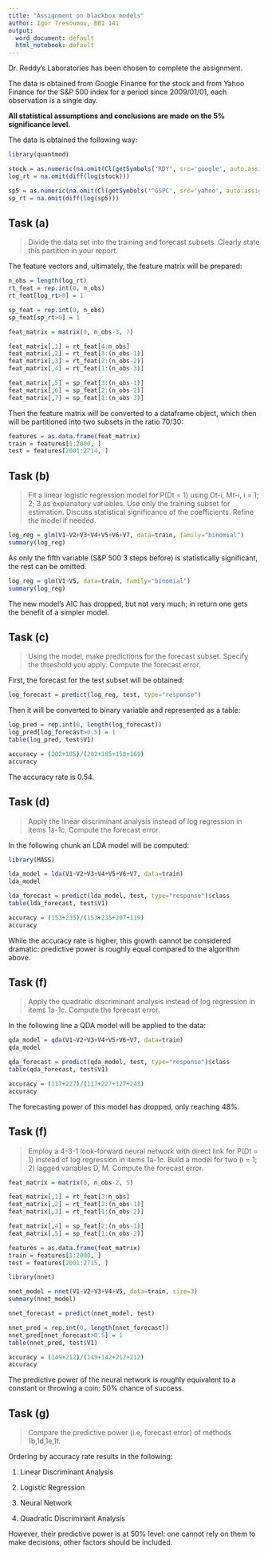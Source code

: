 ```yaml
---
title: "Assignment on blackbox models"
author: Igor Tresoumov, BBI 141
output:
  word_document: default
  html_notebook: default
---
```


Dr. Reddy's Laboratories has been chosen to complete the assignment.

The data is obtained from Google Finance for the stock and from Yahoo Finance for the S&P 500 index for a period since 2009/01/01, each observation is a single day.

**All statistical assumptions and conclusions are made on the 5% significance level.**

The data is obtained the following way:
```r
library(quantmod)

stock = as.numeric(na.omit(Cl(getSymbols('RDY', src='google', auto.assign=FALSE, from='2007-01-01'))))
log_rt = na.omit(diff(log(stock)))

sp5 = as.numeric(na.omit(Cl(getSymbols('^GSPC', src='yahoo', auto.assign=FALSE, from='2007-01-01'))))
sp_rt = na.omit(diff(log(sp5)))
```

## Task (a)

> Divide the data set into the training and forecast subsets. Clearly state this partition
in your report.

The feature vectors and, ultimately, the feature matrix will be prepared:
```r
n_obs = length(log_rt)
rt_feat = rep.int(0, n_obs)
rt_feat[log_rt>0] = 1

sp_feat = rep.int(0, n_obs)
sp_feat[sp_rt>0] = 1

feat_matrix = matrix(0, n_obs-3, 7)

feat_matrix[,1] = rt_feat[4:n_obs]
feat_matrix[,2] = rt_feat[3:(n_obs-1)]
feat_matrix[,3] = rt_feat[2:(n_obs-2)]
feat_matrix[,4] = rt_feat[1:(n_obs-3)]

feat_matrix[,5] = sp_feat[3:(n_obs-1)]
feat_matrix[,6] = sp_feat[2:(n_obs-2)]
feat_matrix[,7] = sp_feat[1:(n_obs-3)]
```

Then the feature matrix will be converted to a dataframe object, which then will be partitioned into two subsets in the ratio 70/30:
```r
features = as.data.frame(feat_matrix)
train = features[1:2000, ]
test = features[2001:2714, ]
```

## Task (b)

> Fit a linear logistic regression model for P(Dt = 1) using Dt-i, Mt-i, i = 1; 2; 3 as
explanatory variables. Use only the training subset for estimation. Discuss statistical
significance of the coefficients. Refine the model if needed.

```r
log_reg = glm(V1~V2+V3+V4+V5+V6+V7, data=train, family="binomial")
summary(log_reg)
```

As only the fifth variable (S&P 500 3 steps before) is statistically significant, the rest can be omitted.

```r
log_reg = glm(V1~V5, data=train, family="binomial")
summary(log_reg)
```

The new model's AIC has dropped, but not very much; in return one gets the benefit of a simpler model.

## Task (c)

> Using the model, make predictions for the forecast subset. Specify the threshold you
apply. Compute the forecast error.

First, the forecast for the test subset will be obtained:
```r
log_forecast = predict(log_reg, test, type="response")
```

Then it will be converted to binary variable and represented as a table:
```r
log_pred = rep.int(0, length(log_forecast))
log_pred[log_forecast>0.5] = 1
table(log_pred, test$V1)
```

```r
accuracy = (202+185)/(202+185+158+169)
accuracy
```

The accuracy rate is 0.54.

## Task (d)

> Apply the linear discriminant analysis instead of log regression in items 1a-1c. Compute
the forecast error.

In the following chunk an LDA model will be computed:
```r
library(MASS)

lda_model = lda(V1~V2+V3+V4+V5+V6+V7, data=train)
lda_model
```

```r
lda_forecast = predict(lda_model, test, type="response")$class
table(lda_forecast, test$V1)
```

```r
accuracy = (153+235)/(153+235+207+119)
accuracy
```

While the accuracy rate is higher, this growth cannot be considered dramatic: predictive power is roughly equal compared to the algorithm above.

## Task (f)

> Apply the quadratic discriminant analysis instead of log regression in items 1a-1c.
Compute the forecast error.

In the following line a QDA model will be applied to the data:
```r
qda_model = qda(V1~V2+V3+V4+V5+V6+V7, data=train)
qda_model
```

```r
qda_forecast = predict(qda_model, test, type="response")$class
table(qda_forecast, test$V1)
```

```r
accuracy = (117+227)/(117+227+127+243)
accuracy
```

The forecasting power of this model has dropped, only reaching 48%.

## Task (f)

> Employ a 4-3-1 look-forward neural network with direct link for P(Dt = 1) instead of
log regression in items 1a-1c. Build a model for two (i = 1; 2) lagged variables D, M.
Compute the forecast error.

```r
feat_matrix = matrix(0, n_obs-2, 5)

feat_matrix[,1] = rt_feat[3:n_obs]
feat_matrix[,2] = rt_feat[2:(n_obs-1)]
feat_matrix[,3] = rt_feat[1:(n_obs-2)]

feat_matrix[,4] = sp_feat[2:(n_obs-1)]
feat_matrix[,5] = sp_feat[1:(n_obs-2)]

features = as.data.frame(feat_matrix)
train = features[1:2000, ]
test = features[2001:2715, ]
```

```r
library(nnet)

nnet_model = nnet(V1~V2+V3+V4+V5, data=train, size=3)
summary(nnet_model)
```

```r
nnet_forecast = predict(nnet_model, test)

nnet_pred = rep.int(0, length(nnet_forecast))
nnet_pred[nnet_forecast>0.5] = 1
table(nnet_pred, test$V1)
```

```r
accuracy = (149+212)/(149+142+212+212)
accuracy
```

The predictive power of the neural network is roughly equivalent to a constant or throwing a coin: 50% chance of success.


## Task (g)

> Compare the predictive power (i.e, forecast error) of methods 1b,1d,1e,1f.

Ordering by accuracy rate results in the following:

1. Linear Discriminant Analysis

2. Logistic Regression

3. Neural Network

4. Quadratic Discriminant Analysis

However, their predictive power is at 50% level: one cannot rely on them to make decisions, other factors should be included.